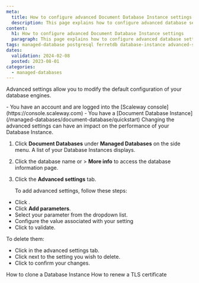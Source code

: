 ```yaml
---
meta:
  title: How to configure advanced Document Database Instance settings
  description: This page explains how to configure advanced database settings
content:
  h1: How to configure advanced Document Database Instance settings
  paragraph: This page explains how to configure advanced database settings
tags: managed-database postgresql ferretdb database-instance advanced-settings mongodb
dates:
  validation: 2024-02-08
  posted: 2023-08-01
categories:
  - managed-databases
---
```


Advanced settings allow you to modify the default configuration of your database engines.

<Macro id="requirements" />

<Message type="requirement">
  - You have an account and are logged into the [Scaleway console](https://console.scaleway.com)
  - You have a [Document Database Instance](/managed-databases/document-database/quickstart)
</Message>

<Message type="important">
  Changing the advanced settings can have an impact on the performance of your Database Instance.
</Message>

1. Click **Document Databases** under **Managed Databases** on the side menu. A list of your Database Instances displays.
2. Click the database name or <Icon name="more" /> > **More info** to access the database information page.
3. Click the **Advanced settings** tab.

    To add advanced settings, follow these steps:

- Click <Icon name="edit" />.
- Click **Add parameters**.
- Select your parameter from the dropdown list.
- Configure the value associated with your setting
- Click <Icon name="validate" /> to validate.

To delete them:
- Click <Icon name="edit" /> in the advanced settings tab.
- Click <Icon name="delete" /> next to the setting you wish to delete.
- Click <Icon name="validate" /> to confirm your changes.


<Navigation title="See also">
  <PreviousButton to="/managed-databases/document-database/how-to/clone-a-database-instance">How to clone a Database Instance</PreviousButton>
  <NextButton to="/managed-databases/document-database/how-to/renew-tls-certificate">How to renew a TLS certificate</NextButton>
</Navigation>
